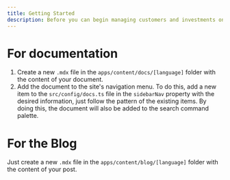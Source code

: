 ```yaml
---
title: Getting Started
description: Before you can begin managing customers and investments on NewYolk, make sure you have access to the Agent Portal (web or mobile app).
---
```


# For documentation

1. Create a new `.mdx` file in the `apps/content/docs/[language]` folder with the content of your document.
2. Add the document to the site's navigation menu.
    To do this, add a new item to the `src/config/docs.ts` file in the `sidebarNav` property with the desired information, just follow the pattern of the existing items. By doing this, the document will also be added to the search command palette.

# For the Blog

Just create a new `.mdx` file in the `apps/content/blog/[language]` folder with the content of your post.

